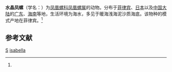 {{Speciesbox
| taxon = Strombus isabella
| authority = (Lamarck, 1818)<ref name='id11319'>{{cite web| url =http://www.bioinfo.cn/db05/BjdwSpecies.php?action=view&id=11319| title =水晶凤螺| work =《中国动物物种编目数据库》| publisher =中国科学院微生物研究所| author =中国科学院动物研究所| accessdate =2009-04-28| deadurl =yes| archiveurl =https://web.archive.org/web/20160305035504/http://www.bioinfo.cn/db05/BjdwSpecies.php?action=view&id=11319| archivedate =2016-03-05}}</ref>
}}

'''水晶凤螺'''（学名：{{lang|la|''Strombus isabella''}}）为[[凤凰螺科|凤凰螺科]][[凤凰螺属|凤凰螺属]]的动物。分布于[[菲律宾|菲律宾]]、[[日本|日本]]以及[[中国大陆|中国大陆]]的[[广东|广东]]、[[海南|海南]]等地，生活环境为海水，多见于暖海浅海泥沙质海底。该物种的模式产地在菲律宾。<ref name='id11319'/>

== 参考文献 ==
{{reflist}}

{{软体动物小作品}}

{{Taxonbar}}
[[Category:1818年描述的动物|S]]
[[Category:凤凰螺属|isabella]]